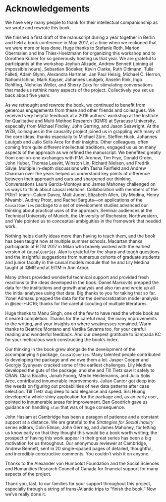 # Acknowledgements {.unnumbered}

We have very many people to thank for their intellectual companionship as we wrote and rewrote this book.

We finished a first  draft of the manuscript during a year together in Berlin and held a book conference in May 2017, at a time when we reckoned that we were more or less done.   Huge thanks to Stefanie Roth, Marion Obermaier, and  Ina Thies-Hoelzmann for organizing this workshop and  to Dorothea Kübler for so generously hosting us that year.   We are grateful to participants at the workshop Jeyhun Alizade, Andrew Bennett (joining at impossible hours), Sebastian Bödeker, Kevin Clarke,  Ruth Ditlmann, Tulia Falleti, Adam Glynn, Alexandra Hartman, Jan Paul Heisig, Michael C. Herron, Nahomi Ichino, Mark Kayser, Johannes Leutgeb, Anselm Rink, Ingo Rohlfing, Nicholas Weller, and Sherry Zaks for stimulating conversations that made us rethink many aspects of the project. Collectively you set us back about five years.

As we rethought and rewrote the book, we continued to benefit from generous engagements from these and other friends and colleagues. We received very helpful feedback at a 2019 authors' workshop at the Institute for Qualitative and Multi-Method Research (IQMR) at Syracuse University, especially from Michael Findley, John Gerring, and Jason Seawright. At the WZB, colleagues in the causality project joined us in grappling with many of the core ideas; thanks especially to Michael Zürn, Steffen Huck, Johannes Leutgeb and Julio Solis Arce for their insights. Other colleagues, often coming from quite different intellectual traditions, engaged us us on many aspects of the approach as we refined the manuscript. We benefited greatly from one-on-one exchanges with P.M. Aronow, Tim Frye, Donald Green, John Huber, Thomas Leavitt, Winston Lin, Richard Nielsen, and Fredrik Sävje. Multiple in-depth discussions with Tasha Fairfield and Andrew Charman over the years helped us understand key points of difference between their approach and ours and sharpened our thinking.  Conversations  Laura Garcia-Montoya and James Mahoney challenged on us ways to think about causal relations. Collaboration with members of the POInT team---Calum Davey, Matt Juden, Elizabeth Allen, Lily Medina, Henry Mwambi, Audrey Prost, and Rachel Sarguta---on applications of the `CausalQueries` package to a set of development studies advanced our thinking about practical uses of the approach. Seminar audiences at the Technical University of Munich, the University of Rochester, Northwestern, and Yale pointed us to conceptual ambiguities in the framework that needed  work.

Nothing helps clarify ideas more than having to teach them, and the book has been taught now at multiple summer schools. Macartan thanks participants at EITM 2017 in Milan who bravely worked with the earliest version of `CausalQueries`. Alan is grateful for the sharp and tough questions and the insightful suggestions from numerous cohorts of graduate students and junior faculty in the causal models module that he and Lily Medina taught at IQMR and at EITM in Ann Arbor.

Many others provided wonderful technical support and provided  fresh reactions to the ideas developed in the book. Daniel Markovits prepped the data for the institutions and growth analysis and also ran and wrote up all the initial analyses using that data. Big thanks to you for taking that so far.
Yonel Admasu prepped the data for for the democratization model analysis in @sec-HJC16; thanks for the careful scouting of multiple literatures.

Huge thanks to Manu Singh, one of the few to have read the whole book as it neared completion. Thanks for the careful read, the many improvements to the writing, and your insights on where weaknesses remained.  Warm thanks to Beatrice Montano and Vartika Savarna too, for your careful reading and wonderful feedback. And our deepest gratitude to Sampada KC for your meticulous work constructing the book’s index.

Our thinking in the book grew alongside the development of the accompanying `R` package, `CausalQueries`. Many  talented people contributed to developing the package and we owe them a lot. Jasper Cooper and  Georgiy Syunyaev cracked some of the earliest challenges, Lily Medina developed the guts of the package, and she and  Till Tietz saw it safely to CRAN. Clara Bicalho, Jonah Foong, Merlin Heidemanns, and Julio Solis Arce, contributed innumerable improvements. Julian Cantor got deep into the weeds on figuring out probabilities of new data patterns after case selection. 	Till Tietz dug deep to add elegance and speed. Sisi Huang developed a whole shiny application for the package and, as an early user, pointed to innumerable areas for improvement. Ben Goodrich gave us guidance on handling `stan` that was of huge consequence.

John Haslam at Cambridge has been a paragon of patience and a constant support at a distance. We are grateful to the *Strategies for Social Inquiry* series editors, Colin Elman, John Gerring, and James Mahoney, for letting us know early on that they thought this would be a book worth writing; the prospect of having this work appear in their great series has been a big motivation for us throughout. Our anonymous reviewer at Cambridge, Andrew Bennett, sent in 20 single-spaced pages of detailed, thoughtful, and incredibly constructive comments. You couldn't wish it on anyone.  

Thanks to the Alexander von Humboldt Foundation and the Social Sciences and Humanities Research Council of Canada for financial support for many aspects of the project.

Thank you, last, to our families for your support throughout this project, especially through a string of trans-Atlantic trips to “finish the book." Now we've really done it.


